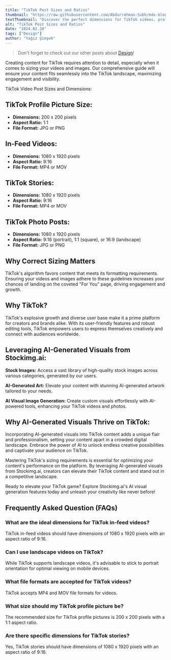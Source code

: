 ```yaml
---
title: "TikTok Post Sizes and Ratios"
thumbnail: "https://raw.githubusercontent.com/Abdurrahman-Subh/mdx-blog/main/images/tiktok-measurements.png"
textThumbnail: "Discover the perfect dimensions for TikTok videos, profile pictures, and more! Elevate your content with AI-generated visuals from Stockimg.ai. Explore now!"
alt: "TikTok Post Sizes and Ratios"
date: "2024.02.28"
tags: ["Design"]
author: "Yağız Şimşek"
---
```


<CustomImage
    src="https://raw.githubusercontent.com/Abdurrahman-Subh/mdx-blog/main/images/tiktok-measurements.png"
    alt="TikTok Post Sizes and Ratios"
/>

> Don't forget to check out our other posts about [Design](https://stockimg.ai/blog/design)!

Creating content for TikTok requires attention to detail, especially when it comes to sizing your videos and images. Our comprehensive guide will ensure your content fits seamlessly into the TikTok landscape, maximizing engagement and visibility.

TikTok Video Post Sizes and Dimensions:

## TikTok Profile Picture Size:

<CustomImage
    src="https://raw.githubusercontent.com/Abdurrahman-Subh/mdx-blog/main/images/tiktok-pp.png"
    alt="TikTok profile picture sizes and Ratios"
/>

- **Dimensions:** 200 x 200 pixels
- **Aspect Ratio:** 1:1
- **File Format:** JPG or PNG

## In-Feed Videos:

<CustomImage
    src="https://raw.githubusercontent.com/Abdurrahman-Subh/mdx-blog/main/images/tiktok-post.png"
    alt="TikTok In-Feed Videos sizes and Ratios"
/>

- **Dimensions:** 1080 x 1920 pixels
- **Aspect Ratio:** 9:16
- **File Format:** MP4 or MOV

## TikTok Stories:

- **Dimensions:** 1080 x 1920 pixels
- **Aspect Ratio:** 9:16
- **File Format:** MP4 or MOV

## TikTok Photo Posts:

- **Dimensions:** 1080 x 1920 pixels
- **Aspect Ratio:** 9:16 (portrait), 1:1 (square), or 16:9 (landscape)
- **File Format:** JPG or PNG

## Why Correct Sizing Matters

TikTok's algorithm favors content that meets its formatting requirements. Ensuring your videos and images adhere to these guidelines increases your chances of landing on the coveted "For You" page, driving engagement and growth.

## Why TikTok?

TikTok's explosive growth and diverse user base make it a prime platform for creators and brands alike. With its user-friendly features and robust editing tools, TikTok empowers users to express themselves creatively and connect with audiences worldwide.

## Leveraging AI-Generated Visuals from Stockimg.ai:

**Stock Images:** Access a vast library of high-quality stock images across various categories, generated by our users.

**AI-Generated Art:** Elevate your content with stunning AI-generated artwork tailored to your needs.

**AI Visual Image Generation:** Create custom visuals effortlessly with AI-powered tools, enhancing your TikTok videos and photos.

## Why AI-Generated Visuals Thrive on TikTok:

Incorporating AI-generated visuals into TikTok content adds a unique flair and professionalism, setting your content apart in a crowded digital landscape. Embrace the power of AI to unlock endless creative possibilities and captivate your audience on TikTok.

Mastering TikTok's sizing requirements is essential for optimizing your content's performance on the platform. By leveraging AI-generated visuals from Stockimg.ai, creators can elevate their TikTok content and stand out in a competitive landscape.

Ready to elevate your TikTok game? Explore Stockimg.ai's AI visual generation features today and unleash your creativity like never before!

## Frequently Asked Question (FAQs)

### What are the ideal dimensions for TikTok in-feed videos?

TikTok in-feed videos should have dimensions of 1080 x 1920 pixels with an aspect ratio of 9:16.

### Can I use landscape videos on TikTok?

While TikTok supports landscape videos, it's advisable to stick to portrait orientation for optimal viewing on mobile devices.

### What file formats are accepted for TikTok videos?

TikTok accepts MP4 and MOV file formats for videos.

### What size should my TikTok profile picture be?

The recommended size for TikTok profile pictures is 200 x 200 pixels with a 1:1 aspect ratio.

### Are there specific dimensions for TikTok stories?

Yes, TikTok stories should have dimensions of 1080 x 1920 pixels with an aspect ratio of 9:16.